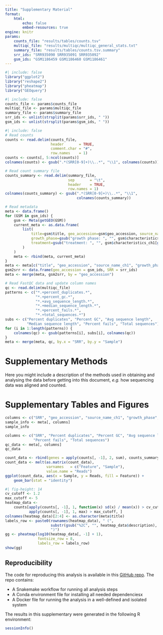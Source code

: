 ```yaml
---
title: "Supplementary Material"
format:
    html:
        echo: false
        embed-resources: true
engine: knitr
params:
    counts_file: "results/tables/counts.tsv"
    multiqc_file: "results/multiqc/multiqc_general_stats.txt"
    summary_file: "results/tables/counts.tsv.summary"
    srr_ids: "SRR935090 SRR935091 SRR935092"
    gsm_ids: "GSM1186459 GSM1186460 GSM1186461"
---
```


```r
#| include: false
library("ggplot2")
library("reshape2")
library("pheatmap")
library("GEOquery")
```

```r
#| include: false
counts_file <- params$counts_file
multiqc_file <- params$multiqc_file
summary_file <- params$summary_file
srr_ids <- unlist(strsplit(params$srr_ids, " "))
gsm_ids <- unlist(strsplit(params$gsm_ids, " "))
```

```r
#| include: false
# Read counts
counts <- read.delim(counts_file,
                     header       = TRUE,
                     comment.char = "#",
                     row.names    = 1)
counts <- counts[, 5:ncol(counts)]
colnames(counts) <- gsub(".*(SRR[0-9]+)\\..*", "\\1", colnames(counts))

# Read count summary file
counts_summary <- read.delim(summary_file,
                             sep       = "\t",
                             header    = TRUE,
                             row.names = 1)
colnames(counts_summary) <- gsub(".*(SRR[0-9]+)\\..*", "\\1",
                                 colnames(counts_summary))

# Read metadata
meta <- data.frame()
for (GSM in gsm_ids) {
    gsm <- Meta(getGEO(GSM))
    current_meta <- as.data.frame(
        list(
            title=gsm$title, geo_accession=gsm$geo_accession, source_name_ch1=gsm$source_name_ch1, 
            growth_phase=gsub("growth phase: ", "", gsm$characteristics_ch1[grep("growth phase", gsm$characteristics_ch1)]),
            treatment=gsub("treatment: ", "", gsm$characteristics_ch1[grep("treatment", gsm$characteristics_ch1)])
        )
    )
    meta <- rbind(meta, current_meta)
}
meta <- meta[c("title", "geo_accession", "source_name_ch1", "growth_phase", "treatment")]
gsm2srr <- data.frame(geo_accession = gsm_ids, SRR = srr_ids)
meta <- merge(meta, gsm2srr, by = "geo_accession")

# Read FastQC data and update column names
qc <- read.delim(multiqc_file)
patterns <- c("*.+percent_duplicates.*",
              "*.+percent_gc.*",
              "*.+avg_sequence_length.*",
              "*.+median_sequence_length.*",
              "*.+percent_fails.*",
              "*.+total_sequences.*")
subs <- c("Percent duplicates", "Percent GC", "Avg sequence length",
          "Median sequence length", "Percent fails", "Total sequences")
for (i in 1:length(patterns)) {
    colnames(qc) <- gsub(patterns[i], subs[i], colnames(qc))
}
meta <- merge(meta, qc, by.x = "SRR", by.y = "Sample")
```

# Supplementary Methods

Here you might include a description of the methods used in obtaining and
analysing the data before getting into this document, *e.g.* how sequencing data
was aligned and counted.

# Supplementary Tables and Figures

```r
columns <- c("SRR", "geo_accession", "source_name_ch1", "growth_phase", "treatment")
sample_info <- meta[, columns]
sample_info
```

```r
columns <- c("SRR", "Percent duplicates", "Percent GC", "Avg sequence length",
             "Percent fails", "Total sequences")
qc_data <- meta[, columns]
qc_data
```

```r
count_data <- rbind(genes = apply(counts[, -1], 2, sum), counts_summary)
count_data <- melt(as.matrix(count_data),
                   varnames   = c("Feature", "Sample"),
                   value.name = "Reads")
ggplot(count_data, aes(x = Sample, y = Reads, fill = Feature)) +
    geom_bar(stat = "identity")
```

```r
#| fig-height: 14
cv_cutoff <- 1.2
max_cutoff <- 5
heatmap_data <-
    counts[apply(counts[, -1], 1, function(x) sd(x) / mean(x)) > cv_cutoff &
           apply(counts[, -1], 1, max) > max_cutoff, ]
colnames(heatmap_data)[2:4] <- as.character(meta$title)
labels_row <- paste0(rownames(heatmap_data), " (",
                     substr(gsub("%2C", "", heatmap_data$description), 1, 50),
                     ")")
gg <- pheatmap(log10(heatmap_data[, -1] + 1),
               fontsize_row = 8,
               labels_row = labels_row)
show(gg)
```

## Reproducibility

The code for reproducing this analysis is available in this [GitHub repo](https://github.com/NBISweden/workshop-reproducible-research/tree/master/docker).
The repo contains:

- A Snakemake workflow for running all analysis steps
- A Conda environment file for installing all needed dependenciesx
- A Docker file for running the analysis in a well-defined and isolated system

The results in this supplementary were generated in the following R environment:

```r
sessionInfo()
```
